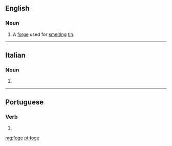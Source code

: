 ==English==

===Noun===
{{en-noun}}

# {{lb|en|UK|dialect|Cornwall|dated}} A [[forge]] used for [[smelt]]ing [[tin]].
#: {{rfquotek|Raymond}}

{{Webster 1913}}

----

==Italian==

===Noun===
{{head|it|noun plural form|g=f}}

# {{plural of|foga|lang=it}}

----

==Portuguese==

===Verb===
{{pt-verb-form}}

# {{pt-verb-form-of|fugir}}

[[mg:foge]]
[[pt:foge]]